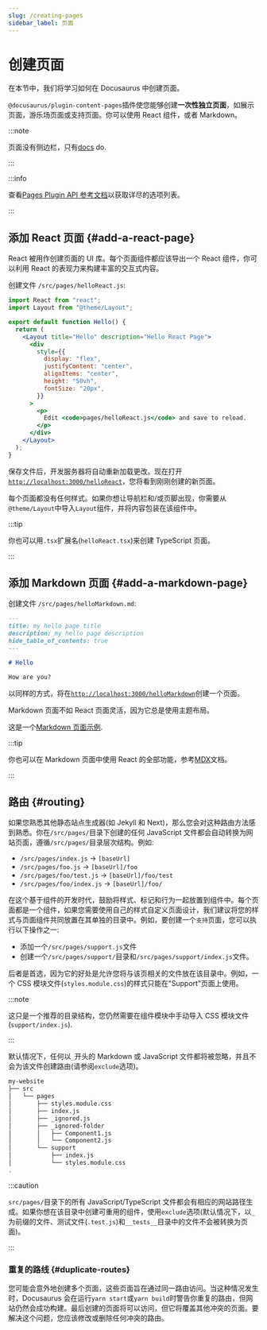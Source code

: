```yaml
---
slug: /creating-pages
sidebar_label: 页面
---
```


# 创建页面

在本节中，我们将学习如何在 Docusaurus 中创建页面。

`@docusaurus/plugin-content-pages`插件使您能够创建**一次性独立页面**，如展示页面，游乐场页面或支持页面。你可以使用 React 组件，或者 Markdown。

:::note

页面没有侧边栏，只有[docs](./docs/docs-introduction.mdx) do.

:::

:::info

查看[Pages Plugin API 参考文档](./../api/plugins/plugin-content-pages.mdx)以获取详尽的选项列表。

:::

## 添加 React 页面 {#add-a-react-page}

React 被用作创建页面的 UI 库。每个页面组件都应该导出一个 React 组件，你可以利用 React 的表现力来构建丰富的交互式内容。

创建文件 `/src/pages/helloReact.js`:

```jsx title="/src/pages/helloReact.js"
import React from "react";
import Layout from "@theme/Layout";

export default function Hello() {
  return (
    <Layout title="Hello" description="Hello React Page">
      <div
        style={{
          display: "flex",
          justifyContent: "center",
          alignItems: "center",
          height: "50vh",
          fontSize: "20px",
        }}
      >
        <p>
          Edit <code>pages/helloReact.js</code> and save to reload.
        </p>
      </div>
    </Layout>
  );
}
```

保存文件后，开发服务器将自动重新加载更改。现在打开[`http://localhost:3000/helloReact`](http://localhost:3000/helloReact)，您将看到刚刚创建的新页面。

每个页面都没有任何样式。如果你想让导航栏和/或页脚出现，你需要从`@theme/Layout`中导入`Layout`组件，并将内容包装在该组件中。

:::tip

你也可以用`.tsx`扩展名(`helloReact.tsx`)来创建 TypeScript 页面。

:::

## 添加 Markdown 页面 {#add-a-markdown-page}

创建文件 `/src/pages/helloMarkdown.md`:

```md title="/src/pages/helloMarkdown.md"
---
title: my hello page title
description: my hello page description
hide_table_of_contents: true
---

# Hello

How are you?
```

以同样的方式，将在[`http://localhost:3000/helloMarkdown`](http://localhost:3000/helloMarkdown)创建一个页面。

Markdown 页面不如 React 页面灵活，因为它总是使用主题布局。

这是一个[Markdown 页面示例](/examples/markdownPageExample).

:::tip

你也可以在 Markdown 页面中使用 React 的全部功能，参考[MDX](https://mdxjs.com/)文档。

:::

## 路由 {#routing}

如果您熟悉其他静态站点生成器(如 Jekyll 和 Next)，那么您会对这种路由方法感到熟悉。你在`/src/pages/`目录下创建的任何 JavaScript 文件都会自动转换为网站页面，遵循`/src/pages/`目录层次结构。例如:

- `/src/pages/index.js` → `[baseUrl]`
- `/src/pages/foo.js` → `[baseUrl]/foo`
- `/src/pages/foo/test.js` → `[baseUrl]/foo/test`
- `/src/pages/foo/index.js` → `[baseUrl]/foo/`

在这个基于组件的开发时代，鼓励将样式、标记和行为一起放置到组件中。每个页面都是一个组件，如果您需要使用自己的样式自定义页面设计，我们建议将您的样式与页面组件共同放置在其单独的目录中。例如，要创建一个`支持`页面，您可以执行以下操作之一:

- 添加一个`/src/pages/support.js`文件
- 创建一个`/src/pages/support/`目录和`/src/pages/support/index.js`文件。

后者是首选，因为它的好处是允许您将与该页相关的文件放在该目录中。例如，一个 CSS 模块文件(`styles.module.css`)的样式只能在"Support"页面上使用。

:::note

这只是一个推荐的目录结构，您仍然需要在组件模块中手动导入 CSS 模块文件(`support/index.js`).

:::

默认情况下，任何以`_`开头的 Markdown 或 JavaScript 文件都将被忽略，并且不会为该文件创建路由(请参阅`exclude`选项)。

```bash
my-website
├── src
│   └── pages
│       ├── styles.module.css
│       ├── index.js
│       ├── _ignored.js
│       ├── _ignored-folder
│       │   ├── Component1.js
│       │   └── Component2.js
│       └── support
│           ├── index.js
│           └── styles.module.css
.
```

:::caution

`src/pages/`目录下的所有 JavaScript/TypeScript 文件都会有相应的网站路径生成。如果你想在该目录中创建可重用的组件，使用`exclude`选项(默认情况下，以`_`为前缀的文件、测试文件(`.test.js`)和`__tests__`目录中的文件不会被转换为页面)。

:::

### 重复的路线 {#duplicate-routes}

您可能会意外地创建多个页面，这些页面旨在通过同一路由访问。当这种情况发生时，Docusaurus 会在运行`yarn start`或`yarn build`时警告你重复的路由，但网站仍然会成功构建。最后创建的页面将可以访问，但它将覆盖其他冲突的页面。要解决这个问题，您应该修改或删除任何冲突的路由。
